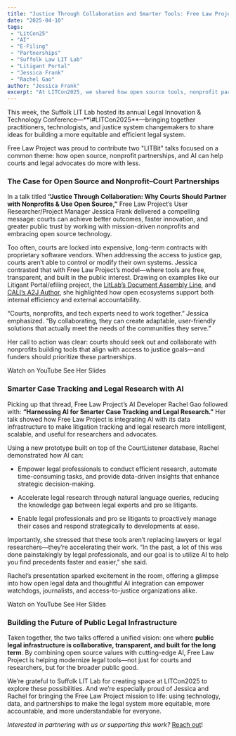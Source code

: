 ```yaml
---
title: "Justice Through Collaboration and Smarter Tools: Free Law Project at LITCon2025"
date: "2025-04-10"
tags:
 - "LitCon25"
 - "AI"
 - "E-Filing"
 - "Partnerships"
 - "Suffolk Law LIT Lab"
 - "Litigant Portal"
 - "Jessica Frank"
 - "Rachel Gao"
author: "Jessica Frank"
excerpt: "At LITCon2025, we shared how open source tools, nonprofit partnerships, and AI can help courts and advocates work smarter and serve the public better. Our talks spotlighted real-world innovations that make legal systems more equitable, transparent, and efficient."
---
```



<p className="lead">This week, the Suffolk LIT Lab hosted its annual Legal Innovation & Technology Conference—**\#LITCon2025**—bringing together practitioners, technologists, and justice system changemakers to share ideas for building a more equitable and efficient legal system.</p>

Free Law Project was proud to contribute two "LITBit" talks focused on a common theme: how open source, nonprofit partnerships, and AI can help courts and legal advocates do more with less.

### The Case for Open Source and Nonprofit–Court Partnerships

In a talk titled **“Justice Through Collaboration: Why Courts Should Partner with Nonprofits & Use Open Source,”** Free Law Project’s User Researcher/Project Manager Jessica Frank delivered a compelling message: courts can achieve better outcomes, faster innovation, and greater public trust by working with mission-driven nonprofits and embracing open source technology.

Too often, courts are locked into expensive, long-term contracts with proprietary software vendors. When addressing the access to justice gap, courts aren’t able to control or modify their own systems. Jessica contrasted that with Free Law Project’s model—where tools are free, transparent, and built in the public interest. Drawing on examples like our Litigant Portal/efiling project, the [LitLab’s Document Assembly Line](https://assemblyline.suffolklitlab.org/), and [CALI’s A2J Author](http://www.a2jauthor.org), she highlighted how open ecosystems support both internal efficiency and external accountability.

“Courts, nonprofits, and tech experts need to work together.” Jessica emphasized. “By collaborating, they can create adaptable, user-friendly solutions that actually meet the needs of the communities they serve.”

Her call to action was clear: courts should seek out and collaborate with nonprofits building tools that align with access to justice goals—and funders should prioritize these partnerships.

<YouTubeVideo src="https://www.youtube.com/embed/qHzcfhhvSVk?start=722"></YouTubeVideo>

<p className="text-center flex gap-2 flex-wrap justify-center">
  <PurpleButton href="https://www.youtube.com/live/qHzcfhhvSVk?si=vamAjGFZ_b46GMhM&t=722" size="lg">Watch on YouTube</PurpleButton>
  <PurpleButton href="https://drive.google.com/file/d/1_ZzydMCnecyjhLqmPjEFbUCh-agpGDCs/view" size="lg">See Her Slides</PurpleButton>
</p>


### Smarter Case Tracking and Legal Research with AI

Picking up that thread, Free Law Project’s AI Developer Rachel Gao followed with: **“Harnessing AI for Smarter Case Tracking and Legal Research.”** Her talk showed how Free Law Project is integrating AI with its data infrastructure to make litigation tracking and legal research more intelligent, scalable, and useful for researchers and advocates.

Using a new prototype built on top of the CourtListener database, Rachel demonstrated how AI can:

* Empower legal professionals to conduct efficient research, automate time-consuming tasks, and provide data-driven insights that enhance strategic decision-making. 

* Accelerate legal research through natural language queries, reducing the knowledge gap between legal experts and pro se litigants. 

* Enable legal professionals and pro se litigants to proactively manage their cases and respond strategically to developments at ease.

Importantly, she stressed that these tools aren’t replacing lawyers or legal researchers—they’re accelerating their work. “In the past, a lot of this was done painstakingly by legal professionals, and our goal is to utilize AI to help you find precedents faster and easier,” she said.

Rachel’s presentation sparked excitement in the room, offering a glimpse into how open legal data and thoughtful AI integration can empower watchdogs, journalists, and access-to-justice organizations alike.

<YouTubeVideo src="https://www.youtube.com/embed/qHzcfhhvSVk?start=1079"></YouTubeVideo>

<p className="text-center flex gap-2 flex-wrap justify-center">
  <PurpleButton href="https://www.youtube.com/live/qHzcfhhvSVk?t=1079s" size="lg">Watch on YouTube</PurpleButton>
  <PurpleButton href="https://docs.google.com/presentation/d/1ed97JeZPCe5v46rC5DrKkR-lwm_xp1Ya7_txsCQ-XLU/edit" size="lg">See Her Slides</PurpleButton>
</p>


### Building the Future of Public Legal Infrastructure

Taken together, the two talks offered a unified vision: one where **public legal infrastructure is collaborative, transparent, and built for the long term**. By combining open source values with cutting-edge AI, Free Law Project is helping modernize legal tools—not just for courts and researchers, but for the broader public good.

We’re grateful to Suffolk LIT Lab for creating space at LITCon2025 to explore these possibilities. And we’re especially proud of Jessica and Rachel for bringing the Free Law Project mission to life: using technology, data, and partnerships to make the legal system more equitable, more accountable, and more understandable for everyone.

*Interested in partnering with us or supporting this work?* [Reach out](https://free.law/about/)!
